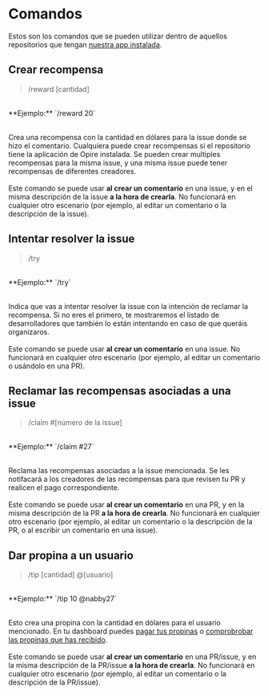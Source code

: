 
# Comandos

Estos son los comandos que se pueden utilizar dentro de aquellos repositorios que tengan [nuestra app instalada](/overview/install-app).

## Crear recompensa

> /reward [cantidad]

<br/>
<span style={{ color: 'grey' }}>**Ejemplo:** `/reward 20`</span>
<br/><br/>

<span>Crea una recompensa con la cantidad en dólares para la issue donde se hizo el comentario. Cualquiera puede crear recompensas si el repositorio tiene la aplicación de Opire instalada. Se pueden crear multiples recompensas para la misma issue, y una misma issue puede tener recompensas de diferentes creadores.</span>
<br/><br/>
<InfoPanel>Este comando se puede usar **al crear un comentario** en una issue, y en el misma descripción de la issue **a la hora de crearla**. No funcionará en cualquier otro escenario (por ejemplo, al editar un comentario o la descripción de la issue).</InfoPanel>

## Intentar resolver la issue

> /try

<br/>
<span style={{ color: 'grey' }}>**Ejemplo:** `/try`</span>
<br/><br/>

<span>Indica que vas a intentar resolver la issue con la intención de reclamar la recompensa. Si no eres el primero, te mostraremos el listado de desarrolladores que también lo están intentando en caso de que queráis organizaros.</span>
<br/><br/>
<InfoPanel>Este comando se puede usar **al crear un comentario** en una issue. No funcionará en cualquier otro escenario (por ejemplo, al editar un comentario o usándolo en una PR).</InfoPanel>


## Reclamar las recompensas asociadas a una issue

> /claim #[número de la issue]

<br/>
<span style={{ color: 'grey' }}>**Ejemplo:** `/claim #27`</span>
<br/><br/>

<span>Reclama las recompensas asociadas a la issue mencionada. Se les notifacará a los creadores de las recompensas para que revisen tu PR y realicen el pago correspondiente.</span>
<br/><br/>
<InfoPanel>Este comando se puede usar **al crear un comentario** en una PR, y en la misma descripción de la PR **a la hora de crearla**. No funcionará en cualquier otro escenario (por ejemplo, al editar un comentario o la descripción de la PR, o al escribir un comentario en una issue).</InfoPanel>

## Dar propina a un usuario

> /tip [cantidad] @[usuario]

<br/>
<span style={{ color: 'grey' }}>**Ejemplo:** `/tip 10 @nabby27`</span>
<br/><br/>

<span>Esto crea una propina con la cantidad en dólares para el usuario mencionado. En tu dashboard puedes [pagar tus propinas](https://app.opire.dev/dashboard/creator/tips) o [comprobrobar las propinas que has recibido](https://app.opire.dev/dashboard/programmer/tips).</span>
<br/><br/>
<InfoPanel>Este comando se puede usar **al crear un comentario** en una PR/issue, y en la misma descripción de la PR/issue **a la hora de crearla**. No funcionará en cualquier otro escenario (por ejemplo, al editar un comentario o la descripción de la PR/issue).</InfoPanel>
